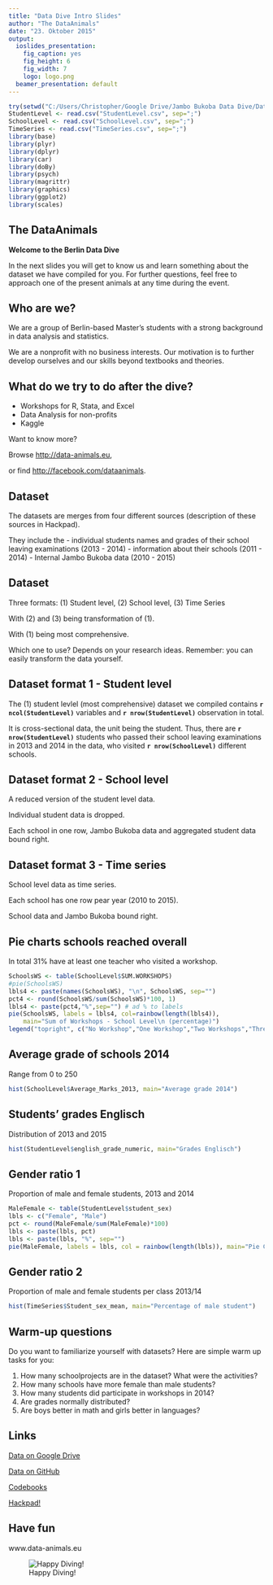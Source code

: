 ```yaml
---
title: "Data Dive Intro Slides"
author: "The DataAnimals"
date: "23. Oktober 2015"
output:
  ioslides_presentation:
    fig_caption: yes
    fig_height: 6
    fig_width: 7
    logo: logo.png
  beamer_presentation: default
---
```


```r
try(setwd("C:/Users/Christopher/Google Drive/Jambo Bukoba Data Dive/Data"))
StudentLevel <- read.csv("StudentLevel.csv", sep=";")
SchoolLevel <- read.csv("SchoolLevel.csv", sep=";")
TimeSeries <- read.csv("TimeSeries.csv", sep=";")
library(base)
library(plyr)
library(dplyr)
library(car)
library(doBy)
library(psych)
library(magrittr)
library(graphics)
library(ggplot2)
library(scales)
```

## The DataAnimals

**Welcome to the Berlin Data Dive** 

In the next slides you will get to know us and learn something about the dataset we have compiled for you. For further questions, feel free to approach one of the present animals at any time during the event. 


## Who are we?

We are a group of Berlin-based Master's students with a strong background in data analysis and statistics. 

We are a nonprofit with no business interests. Our motivation is to further develop ourselves and our skills beyond textbooks and theories.

## What do we try to do after the dive?

- Workshops for R, Stata, and Excel
- Data Analysis for non-profits
- Kaggle

Want to know more? 

Browse <http://data-animals.eu>, 


or find <http://facebook.com/dataanimals>.

## Dataset 

The datasets are merges from four different sources (description of these sources in Hackpad). 

They include the 
- individual students names and grades of their school leaving examinations (2013 - 2014)
- information about their schools (2011 - 2014)
- Internal Jambo Bukoba data (2010 - 2015)

## Dataset 

Three formats: (1) Student level, (2) School level, (3) Time Series

With (2) and (3) being transformation of (1).

With (1) being most comprehensive.

Which one to use? Depends on your research ideas. Remember: you can easily transform the data yourself.

## Dataset format 1 - Student level

The (1) student levlel (most comprehensive) dataset we compiled contains **`r ncol(StudentLevel)`** variables and **`r nrow(StudentLevel)`** observation in total.

It is cross-sectional data, the unit being the student. Thus, there are **`r nrow(StudentLevel)`** students who passed their school leaving examinations in 2013 and 2014 in the data, who visited **`r nrow(SchoolLevel)`** different schools.

## Dataset format 2 - School level

A reduced version of the student level data. 

Individual student data is dropped.

Each school in one row, Jambo Bukoba data and aggregated student data bound right.

## Dataset format 3 - Time series

School level data as time series.

Each school has one row pear year (2010 to 2015).

School data and Jambo Bukoba bound right.


## Pie charts schools reached overall
In total 31% have at least one teacher who visited a workshop. 
```r
SchoolsWS <- table(SchoolLevel$SUM.WORKSHOPS)
#pie(SchoolsWS)
lbls4 <- paste(names(SchoolsWS), "\n", SchoolsWS, sep="")
pct4 <- round(SchoolsWS/sum(SchoolsWS)*100, 1)
lbls4 <- paste(pct4,"%",sep="") # ad % to labels
pie(SchoolsWS, labels = lbls4, col=rainbow(length(lbls4)),
    main="Sum of Workshops - School Level\n (percentage)") 
legend("topright", c("No Workshop","One Workshop","Two Workshops","Three Workshops"), cex=0.55, fill=rainbow(length(lbls4)))
```

## Average grade of schools 2014
Range from 0 to 250
```r
hist(SchoolLevel$Average_Marks_2013, main="Average grade 2014")
```

## Students' grades Englisch
Distribution of 2013 and 2015
```r
hist(StudentLevel$english_grade_numeric, main="Grades Englisch")
```

## Gender ratio 1
Proportion of male and female students, 2013 and 2014
```r
MaleFemale <- table(StudentLevel$student_sex)
lbls <- c("Female", "Male")
pct <- round(MaleFemale/sum(MaleFemale)*100)
lbls <- paste(lbls, pct)
lbls <- paste(lbls, "%", sep="")
pie(MaleFemale, labels = lbls, col = rainbow(length(lbls)), main="Pie Chart of Gender")
```


## Gender ratio 2
Proportion of male and female students per class 2013/14
```r
hist(TimeSeries$Student_sex_mean, main="Percentage of male student")
```

## Warm-up questions
Do you want to familiarize yourself with datasets? Here are simple warm up tasks for you:

1. How many schoolprojects are in the dataset? What were the activities?
2. How many schools have more female than male students?
3. How many students did participate in workshops in 2014?
4. Are grades normally distributed?
5. Are boys better in math and girls better in languages?

## Links
[Data on Google Drive](https://drive.google.com/drive/folders/0B3aFaGPDtkwdZ1ZGMnV4N2g4dUk)

[Data on GitHub](https://github.com/ChristopherCosler/DataJamboBukoba)

[Codebooks](https://drive.google.com/folderview?id=0B3X17L5ZOPajX1Q5OU5OMHdSbkE&usp=sharing)

[Hackpad!](https://hackpad.com/Jambo-Bukoba-Dataset-gTEZotNwLQr)

## Have fun {.flexbox .vcenter}
www.data-animals.eu

![Happy Diving!](http://en.goldstarsdivingcenter.com/images/icons/learn.png)

